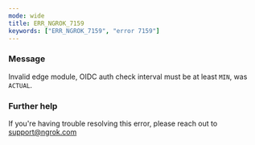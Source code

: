 ```yaml
---
mode: wide
title: ERR_NGROK_7159
keywords: ["ERR_NGROK_7159", "error 7159"]
---
```


### Message

Invalid edge module, OIDC auth check interval must be at least `MIN`, was `ACTUAL`.

### Further help

If you're having trouble resolving this error, please reach out to [support@ngrok.com](mailto:support@ngrok.com?subject=Help%20with%20ERR_NGROK_7159)
